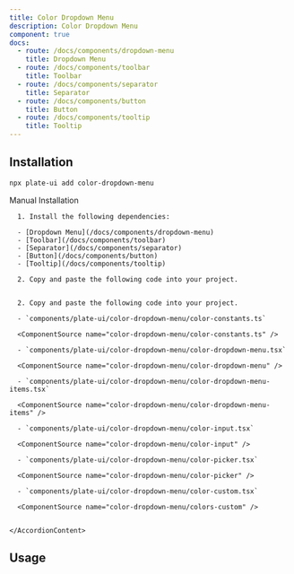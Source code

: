 ```yaml
---
title: Color Dropdown Menu
description: Color Dropdown Menu
component: true
docs:
  - route: /docs/components/dropdown-menu
    title: Dropdown Menu
  - route: /docs/components/toolbar
    title: Toolbar
  - route: /docs/components/separator
    title: Separator
  - route: /docs/components/button
    title: Button
  - route: /docs/components/tooltip
    title: Tooltip
---
```


<ComponentPreview name="playground-demo" id="basicnodes" />

## Installation

```bash
npx plate-ui add color-dropdown-menu
```

<Accordion type="single" collapsible>
  <AccordionItem value="manual-installation">
    <AccordionTrigger>Manual Installation</AccordionTrigger>
    <AccordionContent>

      1. Install the following dependencies:

      - [Dropdown Menu](/docs/components/dropdown-menu)
      - [Toolbar](/docs/components/toolbar)
      - [Separator](/docs/components/separator)
      - [Button](/docs/components/button)
      - [Tooltip](/docs/components/tooltip)

      2. Copy and paste the following code into your project.


      2. Copy and paste the following code into your project.

      - `components/plate-ui/color-dropdown-menu/color-constants.ts`

      <ComponentSource name="color-dropdown-menu/color-constants.ts" />

      - `components/plate-ui/color-dropdown-menu/color-dropdown-menu.tsx`

      <ComponentSource name="color-dropdown-menu/color-dropdown-menu" />

      - `components/plate-ui/color-dropdown-menu/color-dropdown-menu-items.tsx`

      <ComponentSource name="color-dropdown-menu/color-dropdown-menu-items" />

      - `components/plate-ui/color-dropdown-menu/color-input.tsx`

      <ComponentSource name="color-dropdown-menu/color-input" />

      - `components/plate-ui/color-dropdown-menu/color-picker.tsx`

      <ComponentSource name="color-dropdown-menu/color-picker" />

      - `components/plate-ui/color-dropdown-menu/color-custom.tsx`

      <ComponentSource name="color-dropdown-menu/colors-custom" />


    </AccordionContent>

  </AccordionItem>
</Accordion>

## Usage

<ComponentSource name="fixed-toolbar-buttons" />
